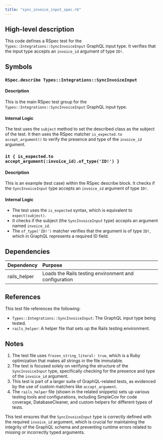 ```yaml
---
title: "sync_invoice_input_spec.rb"
---
```


## High-level description
This code defines a RSpec test for the `Types::Integrations::SyncInvoiceInput` GraphQL input type. It verifies that the input type accepts an `invoice_id` argument of type `ID!`.

## Symbols

### `RSpec.describe Types::Integrations::SyncInvoiceInput`
#### Description
This is the main RSpec test group for the `Types::Integrations::SyncInvoiceInput` GraphQL input type.

#### Internal Logic
The test uses the `subject` method to set the described class as the subject of the test. It then uses the RSpec matcher `is_expected.to accept_argument()` to verify the presence and type of the `invoice_id` argument.

### `it { is_expected.to accept_argument(:invoice_id).of_type('ID!') }`
#### Description
This is an example (test case) within the RSpec describe block. It checks if the `SyncInvoiceInput` type accepts an `invoice_id` argument of type `ID!`.

#### Internal Logic
- The test uses the `is_expected` syntax, which is equivalent to `expect(subject)`.
- It checks if the subject (the `SyncInvoiceInput` type) accepts an argument named `invoice_id`.
- The `of_type('ID!')` matcher verifies that the argument is of type `ID!`, which in GraphQL represents a required ID field.

## Dependencies
| Dependency | Purpose |
|:-----------|:--------|
| rails_helper | Loads the Rails testing environment and configuration |

## References
This test file references the following:
- `Types::Integrations::SyncInvoiceInput`: The GraphQL input type being tested.
- `rails_helper`: A helper file that sets up the Rails testing environment.

## Notes
1. The test file uses `frozen_string_literal: true`, which is a Ruby optimization that makes all strings in the file immutable.
2. The test is focused solely on verifying the structure of the `SyncInvoiceInput` type, specifically checking for the presence and type of the `invoice_id` argument.
3. This test is part of a larger suite of GraphQL-related tests, as evidenced by the use of custom matchers like `accept_argument`.
4. The `rails_helper` file (shown in the related snippets) sets up various testing tools and configurations, including SimpleCov for code coverage, DatabaseCleaner, and custom helpers for different types of tests.

This test ensures that the `SyncInvoiceInput` type is correctly defined with the required `invoice_id` argument, which is crucial for maintaining the integrity of the GraphQL schema and preventing runtime errors related to missing or incorrectly typed arguments.